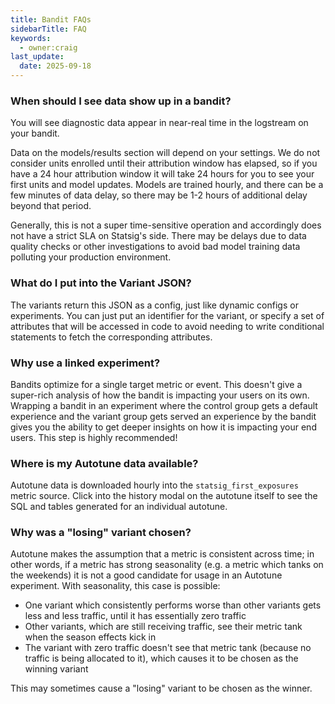 ```yaml
---
title: Bandit FAQs
sidebarTitle: FAQ
keywords:
  - owner:craig
last_update:
  date: 2025-09-18
---
```


### When should I see data show up in a bandit?

You will see diagnostic data appear in near-real time in the logstream on your bandit.

Data on the models/results section will depend on your settings. We do not consider units enrolled until their attribution window has elapsed, so if you have a 24 hour attribution window it will take 24 hours for you to see your first units and model updates. Models are trained hourly, and there can be a few minutes of data delay, so there may be 1-2 hours of additional delay beyond that period.

Generally, this is not a super time-sensitive operation and accordingly does not have a strict SLA on Statsig's side. There may be delays due to data quality checks or other investigations to avoid bad model training data polluting your production environment.

### What do I put into the Variant JSON?

The variants return this JSON as a config, just like dynamic configs or experiments. You can just put an identifier for the variant, or specify a set of attributes that will be accessed in code to avoid needing to write conditional statements to fetch the corresponding attributes.

### Why use a linked experiment?

Bandits optimize for a single target metric or event. This doesn't give a super-rich analysis of how the bandit is impacting your users on its own. Wrapping a bandit in an experiment where the control group gets a default experience and the variant group gets served an experience by the bandit gives you the ability to get deeper insights on how it is impacting your end users. This step is highly recommended!

### Where is my Autotune data available?

Autotune data is downloaded hourly into the `statsig_first_exposures` metric source. Click into the history modal on the autotune itself to see the SQL and tables generated for an individual autotune.

### Why was a "losing" variant chosen?

Autotune makes the assumption that a metric is consistent across time; in other words, if a metric has strong seasonality (e.g. a metric which tanks on the weekends) it is not a good candidate for usage in an Autotune experiment. With seasonality, this case is possible:

- One variant which consistently performs worse than other variants gets less and less traffic, until it has essentially zero traffic
- Other variants, which are still receiving traffic, see their metric tank when the season effects kick in
- The variant with zero traffic doesn't see that metric tank (because no traffic is being allocated to it), which causes it to be chosen as the winning variant

This may sometimes cause a "losing" variant to be chosen as the winner.
